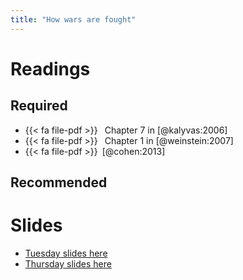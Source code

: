 ```yaml
---
title: "How wars are fought"
---
```


# Readings


## Required

- {{< fa file-pdf >}}&ensp; Chapter 7 in [@kalyvas:2006]
- {{< fa file-pdf >}}&ensp; Chapter 1 in [@weinstein:2007]
- {{< fa file-pdf >}}&ensp;[@cohen:2013]

## Recommended


# Slides

* [Tuesday slides here]()
* [Thursday slides here]()



